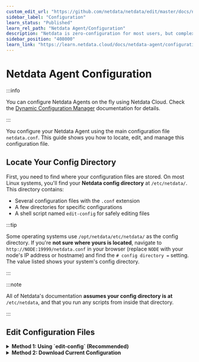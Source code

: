 ```yaml
---
custom_edit_url: "https://github.com/netdata/netdata/edit/master/docs/netdata-agent/configuration/README.md"
sidebar_label: "Configuration"
learn_status: "Published"
learn_rel_path: "Netdata Agent/Configuration"
description: "Netdata is zero-configuration for most users, but complex infrastructures may require you to tweak some of the Agent's granular settings."
sidebar_position: "408000"
learn_link: "https://learn.netdata.cloud/docs/netdata-agent/configuration"
---
```


# Netdata Agent Configuration

:::info

You can configure Netdata Agents on the fly using Netdata Cloud. Check the [Dynamic Configuration Manager](/docs/netdata-agent/configuration/dynamic-configuration-manager) documentation for details.

:::

You configure your Netdata Agent using the main configuration file `netdata.conf`. This guide shows you how to locate, edit, and manage this configuration file.

## Locate Your Config Directory

First, you need to find where your configuration files are stored. On most Linux systems, you'll find your **Netdata config directory** at `/etc/netdata/`. This directory contains:

- Several configuration files with the `.conf` extension
- A few directories for specific configurations
- A shell script named `edit-config` for safely editing files

:::tip

Some operating systems use `/opt/netdata/etc/netdata/` as the config directory.
If you're **not sure where yours is located**, navigate to `http://NODE:19999/netdata.conf` in your browser (replace `NODE` with your node's IP address or hostname) and find the `# config directory =` setting. The value listed shows your system's config directory.

:::

:::note

All of Netdata's documentation **assumes your config directory is at** `/etc/netdata`, and that you run any scripts from inside that directory.

:::

## Edit Configuration Files

<details>
<summary><strong>Method 1: Using `edit-config` (Recommended)</strong></summary>

You should use the `edit-config` script for making configuration changes. This script lives inside your config directory and helps you manage and safely edit configuration files.

To edit `netdata.conf`:

1. Navigate to your config directory and run the edit script:

   ```bash
   cd /etc/netdata 2>/dev/null || cd /opt/netdata/etc/netdata
   sudo ./edit-config netdata.conf
   ```

2. Your default editor will open with the configuration file
3. Make your changes and save the file

</details>

<details>
<summary><strong>Method 2: Download Current Configuration</strong></summary>

If you want to work with the exact configuration currently running on your Agent, you can download it directly.

You can download the running version of `netdata.conf` from your running Netdata Agent at this URL:

```url
http://agent-ip:19999/netdata.conf
```

To download and replace your current configuration file:

```bash
cd /etc/netdata 2>/dev/null || cd /opt/netdata/etc/netdata
curl -ksSLo /tmp/netdata.conf.new http://localhost:19999/netdata.conf && sudo mv -i /tmp/netdata.conf.new netdata.conf 
```

This method is useful when you want to:

- Backup your current running configuration
- Start with the default settings that are currently active
- Replicate configuration across multiple agents

</details>
